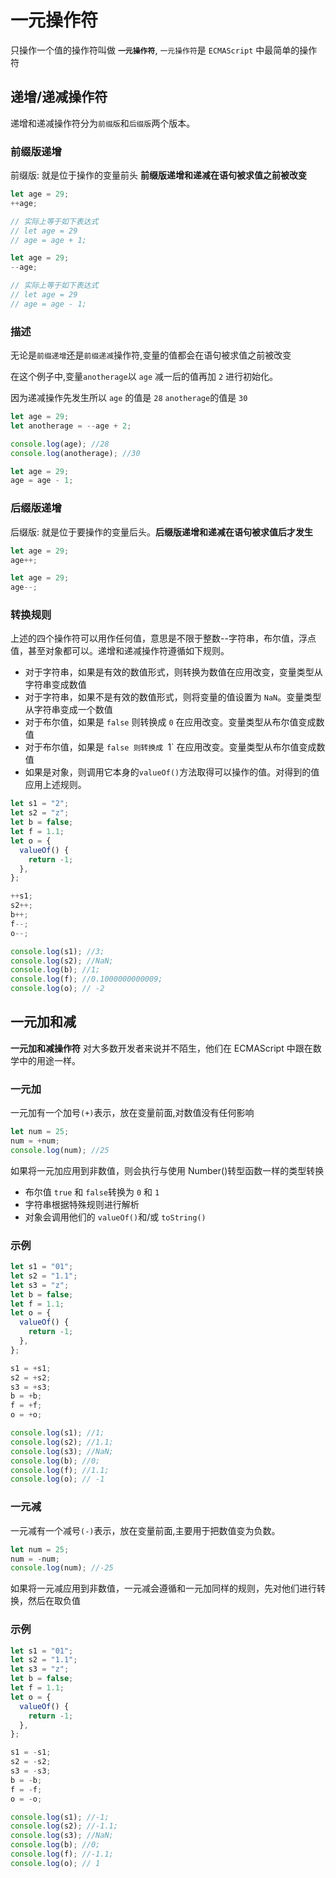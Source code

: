 # 一元操作符

只操作一个值的操作符叫做 **`一元操作符`**, `一元操作符`是 `ECMAScript` 中最简单的操作符

## 递增/递减操作符

递增和递减操作符分为`前缀版`和`后缀版`两个版本。

### 前缀版递增

前缀版: 就是位于操作的变量前头 **前缀版递增和递减在语句被求值之前被改变**

```javascript
let age = 29;
++age;

// 实际上等于如下表达式
// let age = 29
// age = age + 1;
```

```javascript
let age = 29;
--age;

// 实际上等于如下表达式
// let age = 29
// age = age - 1;
```

### 描述

无论是`前缀递增`还是`前缀递减`操作符,变量的值都会在语句被求值之前被改变

在这个例子中,变量`anotherage`以 `age` 减一后的值再加 `2` 进行初始化。

因为递减操作先发生所以 `age` 的值是 `28` `anotherage`的值是 `30`

```javascript
let age = 29;
let anotherage = --age + 2;

console.log(age); //28
console.log(anotherage); //30
```

```javascript
let age = 29;
age = age - 1;
```

### 后缀版递增

后缀版: 就是位于要操作的变量后头。**后缀版递增和递减在语句被求值后才发生**

```javascript
let age = 29;
age++;
```

```javascript
let age = 29;
age--;
```

### 转换规则

上述的四个操作符可以用作任何值，意思是不限于整数--字符串，布尔值，浮点值，甚至对象都可以。递增和递减操作符遵循如下规则。

- 对于字符串，如果是有效的数值形式，则转换为数值在应用改变，变量类型从字符串变成数值
- 对于字符串，如果不是有效的数值形式，则将变量的值设置为 `NaN`。变量类型从字符串变成一个数值
- 对于布尔值，如果是 `false` 则转换成 `0` 在应用改变。变量类型从布尔值变成数值
- 对于布尔值，如果是 `false 则转换成 `1` 在应用改变。变量类型从布尔值变成数值
- 如果是对象，则调用它本身的`valueOf()`方法取得可以操作的值。对得到的值应用上述规则。

```javascript
let s1 = "2";
let s2 = "z";
let b = false;
let f = 1.1;
let o = {
  valueOf() {
    return -1;
  },
};

++s1;
s2++;
b++;
f--;
o--;

console.log(s1); //3;
console.log(s2); //NaN;
console.log(b); //1;
console.log(f); //0.1000000000009;
console.log(o); // -2
```

## 一元加和减

**一元加和减操作符** 对大多数开发者来说并不陌生，他们在 ECMAScript 中跟在数学中的用途一样。

### 一元加

一元加有一个加号`(+)`表示，放在变量前面,对数值没有任何影响

```javascript
let num = 25;
num = +num;
console.log(num); //25
```

如果将一元加应用到非数值，则会执行与使用 Number()转型函数一样的类型转换

- 布尔值 `true` 和 `false`转换为 `0` 和 `1`
- 字符串根据特殊规则进行解析
- 对象会调用他们的 `valueOf()`和/或 `toString()`

### 示例

```javascript
let s1 = "01";
let s2 = "1.1";
let s3 = "z";
let b = false;
let f = 1.1;
let o = {
  valueOf() {
    return -1;
  },
};

s1 = +s1;
s2 = +s2;
s3 = +s3;
b = +b;
f = +f;
o = +o;

console.log(s1); //1;
console.log(s2); //1.1;
console.log(s3); //NaN;
console.log(b); //0;
console.log(f); //1.1;
console.log(o); // -1
```

### 一元减

一元减有一个减号`(-)`表示，放在变量前面,主要用于把数值变为负数。

```javascript
let num = 25;
num = -num;
console.log(num); //-25
```

如果将一元减应用到非数值，一元减会遵循和一元加同样的规则，先对他们进行转换，然后在取负值

### 示例

```javascript
let s1 = "01";
let s2 = "1.1";
let s3 = "z";
let b = false;
let f = 1.1;
let o = {
  valueOf() {
    return -1;
  },
};

s1 = -s1;
s2 = -s2;
s3 = -s3;
b = -b;
f = -f;
o = -o;

console.log(s1); //-1;
console.log(s2); //-1.1;
console.log(s3); //NaN;
console.log(b); //0;
console.log(f); //-1.1;
console.log(o); // 1
```

